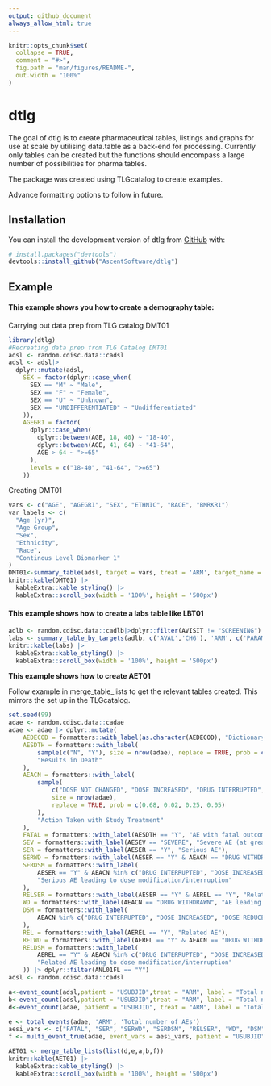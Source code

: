 ```yaml
---
output: github_document
always_allow_html: true
---
```


```r
knitr::opts_chunk$set(
  collapse = TRUE,
  comment = "#>",
  fig.path = "man/figures/README-",
  out.width = "100%"
)
```

# dtlg

The goal of dtlg is to create pharmaceutical tables, listings and graphs for use at scale by utilising data.table as a back-end for processing. Currently only tables can be created but the functions should encompass a large number of possibilities for pharma tables.

The package was created using TLGcatalog to create examples.

Advance formatting options to follow in future.

## Installation

You can install the development version of dtlg from [GitHub](https://github.com/) with:

``` r
# install.packages("devtools")
devtools::install_github("AscentSoftware/dtlg")
```

## Example

#### This example shows you how to create a demography table:

Carrying out data prep from TLG catalog DMT01

```r
library(dtlg)
#Recreating data prep from TLG Catalog DMT01
adsl <- random.cdisc.data::cadsl
adsl <- adsl|>
  dplyr::mutate(adsl,
    SEX = factor(dplyr::case_when(
      SEX == "M" ~ "Male",
      SEX == "F" ~ "Female",
      SEX == "U" ~ "Unknown",
      SEX == "UNDIFFERENTIATED" ~ "Undifferentiated"
    )),
    AGEGR1 = factor(
      dplyr::case_when(
        dplyr::between(AGE, 18, 40) ~ "18-40",
        dplyr::between(AGE, 41, 64) ~ "41-64",
        AGE > 64 ~ ">=65"
      ),
      levels = c("18-40", "41-64", ">=65")
    ))

```

Creating DMT01

```r
vars <- c("AGE", "AGEGR1", "SEX", "ETHNIC", "RACE", "BMRKR1")
var_labels <- c(
  "Age (yr)",
  "Age Group",
  "Sex",
  "Ethnicity",
  "Race",
  "Continous Level Biomarker 1"
)
DMT01<-summary_table(adsl, target = vars, treat = 'ARM', target_name = var_labels)
knitr::kable(DMT01) |>
  kableExtra::kable_styling() |>
  kableExtra::scroll_box(width = '100%', height = '500px')
```

#### This example shows how to create a labs table like LBT01

```r
adlb <- random.cdisc.data::cadlb|>dplyr::filter(AVISIT != "SCREENING")
labs <- summary_table_by_targets(adlb, c('AVAL','CHG'), 'ARM', c('PARAM','AVISIT'))
knitr::kable(labs) |>
  kableExtra::kable_styling() |>
  kableExtra::scroll_box(width = '100%', height = '500px')
```

**This example shows how to create AET01**

Follow example in merge_table_lists to get the relevant tables created. This mirrors the set up in the TLGcatalog.

```r
set.seed(99)
adae <- random.cdisc.data::cadae
adae <- adae |> dplyr::mutate(
    AEDECOD = formatters::with_label(as.character(AEDECOD), "Dictionary-Derived Term"),
    AESDTH = formatters::with_label(
        sample(c("N", "Y"), size = nrow(adae), replace = TRUE, prob = c(0.99, 0.01)),
        "Results in Death"
    ),
    AEACN = formatters::with_label(
        sample(
            c("DOSE NOT CHANGED", "DOSE INCREASED", "DRUG INTERRUPTED", "DRUG WITHDRAWN"),
            size = nrow(adae),
            replace = TRUE, prob = c(0.68, 0.02, 0.25, 0.05)
        ),
        "Action Taken with Study Treatment"
    ),
    FATAL = formatters::with_label(AESDTH == "Y", "AE with fatal outcome"),
    SEV = formatters::with_label(AESEV == "SEVERE", "Severe AE (at greatest intensity)"),
    SER = formatters::with_label(AESER == "Y", "Serious AE"),
    SERWD = formatters::with_label(AESER == "Y" & AEACN == "DRUG WITHDRAWN", "Serious AE leading to withdrawal from treatment"),
    SERDSM = formatters::with_label(
        AESER == "Y" & AEACN %in% c("DRUG INTERRUPTED", "DOSE INCREASED", "DOSE REDUCED"),
        "Serious AE leading to dose modification/interruption"
    ),
    RELSER = formatters::with_label(AESER == "Y" & AEREL == "Y", "Related Serious AE"),
    WD = formatters::with_label(AEACN == "DRUG WITHDRAWN", "AE leading to withdrawal from treatment"),
    DSM = formatters::with_label(
        AEACN %in% c("DRUG INTERRUPTED", "DOSE INCREASED", "DOSE REDUCED"), "AE leading to dose modification/interruption"
    ),
    REL = formatters::with_label(AEREL == "Y", "Related AE"),
    RELWD = formatters::with_label(AEREL == "Y" & AEACN == "DRUG WITHDRAWN", "Related AE leading to withdrawal from treatment"),
    RELDSM = formatters::with_label(
        AEREL == "Y" & AEACN %in% c("DRUG INTERRUPTED", "DOSE INCREASED", "DOSE REDUCED"),
        "Related AE leading to dose modification/interruption"
    )) |> dplyr::filter(ANL01FL == "Y")
adsl <- random.cdisc.data::cadsl
```

```r
a<-event_count(adsl,patient = "USUBJID",treat = "ARM", label = "Total number of deaths", .filters = "DTHFL == 'Y'", .total_dt = NULL)
b<-event_count(adsl,patient = "USUBJID",treat = "ARM", label = "Total number of patients withdrawn from study due to an AE", .filters = "DCSREAS == 'ADVERSE EVENT'", .total_dt = NULL)
d<-event_count(adae, patient = "USUBJID", treat = "ARM", label = "Total number of patients with at least one AE",.total_dt = adsl)

e <- total_events(adae, 'ARM', 'Total number of AEs')
aesi_vars <- c("FATAL", "SER", "SERWD", "SERDSM", "RELSER", "WD", "DSM", "REL", "RELWD", "RELDSM", "SEV")
f <- multi_event_true(adae, event_vars = aesi_vars, patient = "USUBJID", treat = "ARM", heading = "Total number of patients with at least one", .total_dt = adsl, indent = "  ")

AET01 <- merge_table_lists(list(d,e,a,b,f))
knitr::kable(AET01) |>
  kableExtra::kable_styling() |>
  kableExtra::scroll_box(width = '100%', height = '500px')
```
